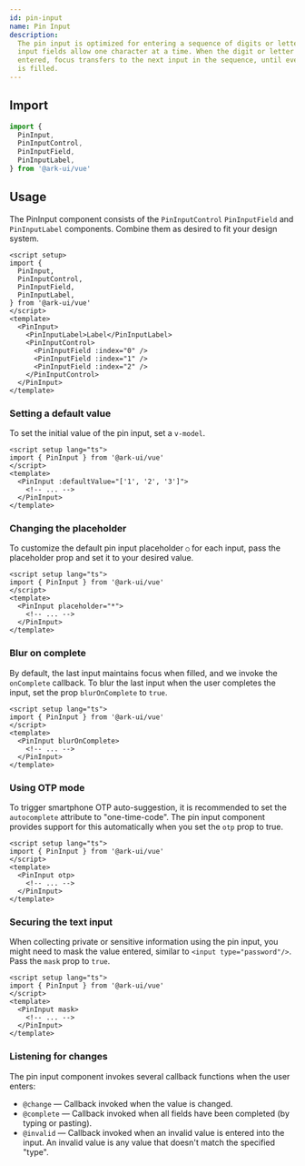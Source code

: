 ```yaml
---
id: pin-input
name: Pin Input
description:
  The pin input is optimized for entering a sequence of digits or letters. The
  input fields allow one character at a time. When the digit or letter is
  entered, focus transfers to the next input in the sequence, until every input
  is filled.
---
```


## Import

```ts
import {
  PinInput,
  PinInputControl,
  PinInputField,
  PinInputLabel,
} from '@ark-ui/vue'
```

## Usage

The PinInput component consists of the `PinInputControl` `PinInputField` and
`PinInputLabel` components. Combine them as desired to fit your design system.

```vue
<script setup>
import {
  PinInput,
  PinInputControl,
  PinInputField,
  PinInputLabel,
} from '@ark-ui/vue'
</script>
<template>
  <PinInput>
    <PinInputLabel>Label</PinInputLabel>
    <PinInputControl>
      <PinInputField :index="0" />
      <PinInputField :index="1" />
      <PinInputField :index="2" />
    </PinInputControl>
  </PinInput>
</template>
```

### Setting a default value

To set the initial value of the pin input, set a `v-model`.

```vue
<script setup lang="ts">
import { PinInput } from '@ark-ui/vue'
</script>
<template>
  <PinInput :defaultValue="['1', '2', '3']">
    <!-- ... -->
  </PinInput>
</template>
```

### Changing the placeholder

To customize the default pin input placeholder `○` for each input, pass the
placeholder prop and set it to your desired value.

```vue
<script setup lang="ts">
import { PinInput } from '@ark-ui/vue'
</script>
<template>
  <PinInput placeholder="*">
    <!-- ... -->
  </PinInput>
</template>
```

### Blur on complete

By default, the last input maintains focus when filled, and we invoke the
`onComplete` callback. To blur the last input when the user completes the input,
set the prop `blurOnComplete` to `true`.

```vue
<script setup lang="ts">
import { PinInput } from '@ark-ui/vue'
</script>
<template>
  <PinInput blurOnComplete>
    <!-- ... -->
  </PinInput>
</template>
```

### Using OTP mode

To trigger smartphone OTP auto-suggestion, it is recommended to set the
`autocomplete` attribute to "one-time-code". The pin input component provides
support for this automatically when you set the `otp` prop to true.

```vue
<script setup lang="ts">
import { PinInput } from '@ark-ui/vue'
</script>
<template>
  <PinInput otp>
    <!-- ... -->
  </PinInput>
</template>
```

### Securing the text input

When collecting private or sensitive information using the pin input, you might
need to mask the value entered, similar to `<input type="password"/>`. Pass the
`mask` prop to `true`.

```vue
<script setup lang="ts">
import { PinInput } from '@ark-ui/vue'
</script>
<template>
  <PinInput mask>
    <!-- ... -->
  </PinInput>
</template>
```

### Listening for changes

The pin input component invokes several callback functions when the user enters:

- `@change` — Callback invoked when the value is changed.
- `@complete` — Callback invoked when all fields have been completed (by typing
  or pasting).
- `@invalid` — Callback invoked when an invalid value is entered into the input.
  An invalid value is any value that doesn't match the specified "type".
